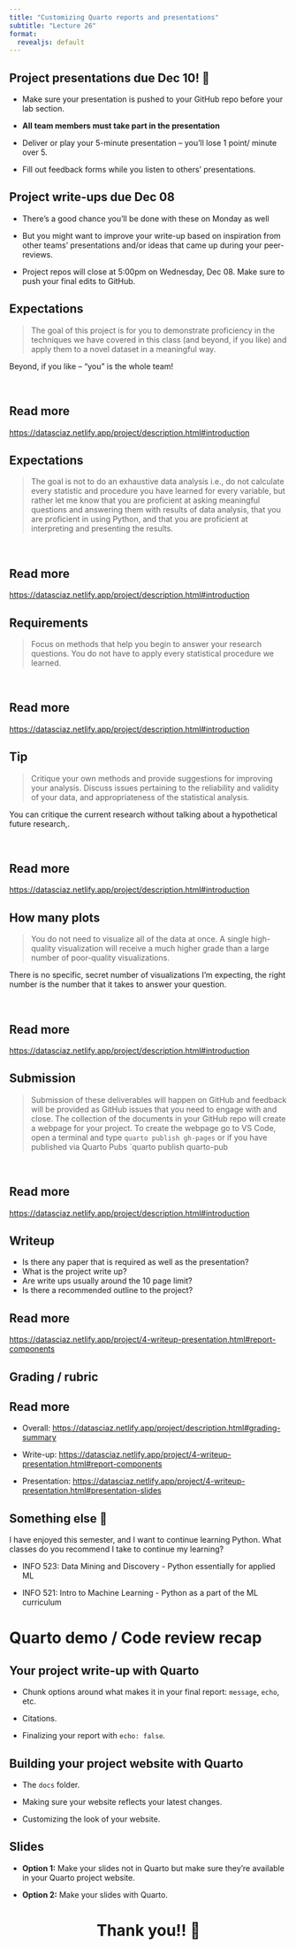 ```yaml
---
title: "Customizing Quarto reports and presentations"
subtitle: "Lecture 26"
format:
  revealjs: default
---
```


## Project presentations due Dec 10! 🥳 {.smaller}

-   Make sure your presentation is pushed to your GitHub repo before your lab section.

-   **All team members must take part in the presentation**

-   Deliver or play your 5-minute presentation -- you'll lose 1 point/ minute over 5.

-   Fill out feedback forms while you listen to others' presentations.

## Project write-ups due Dec 08

-   There's a good chance you'll be done with these on Monday as well

-   But you might want to improve your write-up based on inspiration from other teams' presentations and/or ideas that came up during your peer-reviews.

-   Project repos will close at 5:00pm on Wednesday, Dec 08.
    Make sure to push your final edits to GitHub.

## Expectations {.smaller}

> The goal of this project is for you to demonstrate proficiency in the techniques we have covered in this class (and beyond, if you like) and apply them to a novel dataset in a meaningful way.

::: callout-note
Beyond, if you like -- "you" is the whole team!
:::

<br>

::: callout-important
## Read more

<https://datasciaz.netlify.app/project/description.html#introduction>
:::

## Expectations {.smaller}

> The goal is not to do an exhaustive data analysis i.e., do not calculate every statistic and procedure you have learned for every variable, but rather let me know that you are proficient at asking meaningful questions and answering them with results of data analysis, that you are proficient in using Python, and that you are proficient at interpreting and presenting the results.

<br>

::: callout-important
## Read more

<https://datasciaz.netlify.app/project/description.html#introduction>
:::

## Requirements

> Focus on methods that help you begin to answer your research questions.
> You do not have to apply every statistical procedure we learned.

<br>

::: callout-important
## Read more

<https://datasciaz.netlify.app/project/description.html#introduction>
:::

## Tip {.smaller}

> Critique your own methods and provide suggestions for improving your analysis.
> Discuss issues pertaining to the reliability and validity of your data, and appropriateness of the statistical analysis.

::: callout-tip
You can critique the current research without talking about a hypothetical future research,.
:::

<br>

::: callout-important
## Read more

<https://datasciaz.netlify.app/project/description.html#introduction>
:::

## How many plots {.smaller}

> You do not need to visualize all of the data at once.
> A single high-quality visualization will receive a much higher grade than a large number of poor-quality visualizations.

::: callout-note
There is no specific, secret number of visualizations I'm expecting, the right number is the number that it takes to answer your question.
:::

<br>

::: callout-important
## Read more

<https://datasciaz.netlify.app/project/description.html#introduction>
:::

## Submission {.smaller}

> Submission of these deliverables will happen on GitHub and feedback will be provided as GitHub issues that you need to engage with and close.
> The collection of the documents in your GitHub repo will create a webpage for your project.
> To create the webpage go to VS Code, open a terminal and type `quarto publish gh-pages` or if you have published via Quarto Pubs \`quarto publish quarto-pub

<br>

::: callout-important
## Read more

<https://datasciaz.netlify.app/project/description.html#introduction>
:::

## Writeup {.smaller}

::: question
-   Is there any paper that is required as well as the presentation?
-   What is the project write up?
-   Are write ups usually around the 10 page limit?
-   Is there a recommended outline to the project?
:::

::: callout-important
## Read more

<https://datasciaz.netlify.app/project/4-writeup-presentation.html#report-components>
:::

## Grading / rubric

::: callout-important
## Read more

-   Overall: <https://datasciaz.netlify.app/project/description.html#grading-summary>

-   Write-up: <https://datasciaz.netlify.app/project/4-writeup-presentation.html#report-components>

-   Presentation: <https://datasciaz.netlify.app/project/4-writeup-presentation.html#presentation-slides>
:::

## Something else 💛 {.smaller}

::: question
I have enjoyed this semester, and I want to continue learning Python.
What classes do you recommend I take to continue my learning?
:::

-   INFO 523: Data Mining and Discovery - Python essentially for applied ML

-   INFO 521: Intro to Machine Learning - Python as a part of the ML curriculum

# Quarto demo / Code review recap

## Your project write-up with Quarto {.smaller}

-   Chunk options around what makes it in your final report: `message`, `echo`, etc.

-   Citations.

-   Finalizing your report with `echo: false`.

## Building your project website with Quarto

-   The `docs` folder.

-   Making sure your website reflects your latest changes.

-   Customizing the look of your website.

## Slides

-   **Option 1:** Make your slides not in Quarto but make sure they're available in your Quarto project website.

-   **Option 2:** Make your slides with Quarto.

# Thank you!! 🥳 {style="text-align: center;"}
